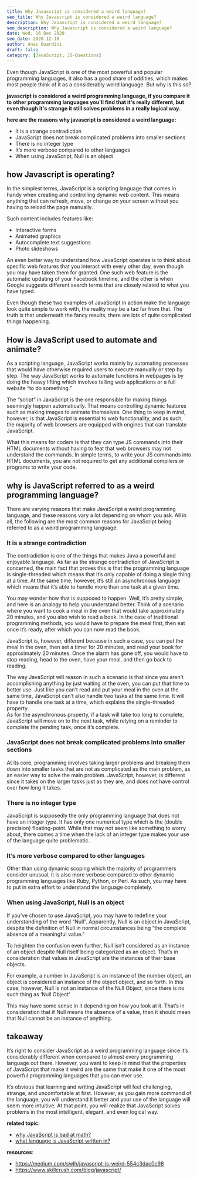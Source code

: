 ```yaml
---
title: Why Javascript is considered a weird language?
seo_title: Why Javascript is considered a weird language?
description: Why Javascript is considered a weird language?
seo_description: Why Javascript is considered a weird language?
date: Wed, 16 Dec 2020
seo_date: 2020-12-16
author: Anas Ouardini
draft: false
category: [JavaScript, JS-Questions]
---
```



Even though JavaScript is one of the most powerful and popular programming languages, it also has a good share of oddities, which makes most people think of it as a considerably weird language. But why is this so?

**javascript is considered a weird programming language, if you compare it to other programming languages you'll find that it's really different, but even though it's strange it still solves problems in a really logical way.**

**here are the reasons why javascript is considered a weird language:**

- It is a strange contradiction
- JavaScript does not break complicated problems into smaller sections
- There is no integer type
- It’s more verbose compared to other languages
- When using JavaScript, Null is an object

## how Javascript is operating?

In the simplest terms, JavaScript is a scripting language that comes in handy when creating and controlling dynamic web content. This means anything that can refresh, move, or change on your screen without you having to reload the page manually.

Such content includes features like:

- Interactive forms 
- Animated graphics
- Autocomplete text suggestions
- Photo slideshows

An even better way to understand how JavaScript operates is to think about specific web features that you interact with every other day, even though you may have taken them for granted. One such web feature is the automatic updating of your Facebook timeline, and the other is when Google suggests different search terms that are closely related to what you have typed.

Even though these two examples of JavaScript in action make the language look quite simple to work with, the reality may be a tad far from that. The truth is that underneath the fancy results, there are lots of quite complicated things happening.

## How is JavaScript used to automate and animate?

As a scripting language, JavaScript works mainly by automating processes that would have otherwise required users to execute manually or step by step. The way JavaScript works to automate functions in webpages is by doing the heavy lifting which involves telling web applications or a full website “to do something.”

The “script” in JavaScript is the one responsible for making things seemingly happen automatically. That means controlling dynamic features such as making images to animate themselves. One thing to keep in mind, however, is that JavaScript is essential to web functionality, and as such, the majority of web browsers are equipped with engines that can translate JavaScript.

What this means for coders is that they can type JS commands into their HTML documents without having to feat that web browsers may not understand the commands. In simple terms, to write your JS commands into HTML documents, you are not required to get any additional compilers or programs to write your code.

## why is JavaScript referred to as a weird programming language?

There are varying reasons that make JavaScript a weird programming language, and these reasons vary a lot depending on whom you ask. All in all, the following are the most common reasons for JavaScript being referred to as a weird programming language:

### It is a strange contradiction

The contradiction is one of the things that makes Java a powerful and enjoyable language. As far as the strange contradiction of JavaScript is concerned, the main fact that proves this is that the programming language is single-threaded which means that it’s only capable of doing a single thing at a time. At the same time, however, it’s still an asynchronous language which means that it’s able to handle more than one task at a given time.

You may wonder how that is supposed to happen. Well, it’s pretty simple, and here is an analogy to help you understand better. Think of a scenario where you want to cook a meal in the oven that would take approximately 20 minutes, and you also wish to read a book. In the case of traditional programming methods, you would have to prepare the meal first, then eat once it’s ready, after which you can now read the book.

JavaScript is, however, different because in such a case, you can put the meal in the oven, then set a timer for 20 minutes, and read your book for approximately 20 minutes. Once the alarm has gone off, you would have to stop reading, head to the oven, have your meal, and then go back to reading.

The way JavaScript will reason in such a scenario is that since you aren’t accomplishing anything by just waiting at the oven, you can put that time to better use. Just like you can’t read and put your meal in the oven at the same time, JavaScript can’t also handle two tasks at the same time. It will have to handle one task at a time, which explains the single-threaded property.<br>As for the asynchronous property, if a task will take too long to complete, JavaScript will move on to the next task, while relying on a reminder to complete the pending task, once it’s complete.

### JavaScript does not break complicated problems into smaller sections

At its core, programming involves taking larger problems and breaking them down into smaller tasks that are not as complicated as the main problem, as an easier way to solve the main problem. JavaScript, however, is different since it takes on the larger tasks just as they are, and does not have control over how long it takes.

### There is no integer type

JavaScript is supposedly the only programming language that does not have an integer type. It has only one numerical type which is the (double precision) floating-point. While that may not seem like something to worry about, there comes a time when the lack of an integer type makes your use of the language quite problematic.

### It’s more verbose compared to other languages

Other than using dynamic scoping which the majority of programmers consider unusual, it is also more verbose compared to other dynamic programming languages like Ruby, Python, or Perl. As such, you may have to put in extra effort to understand the language completely.

### When using JavaScript, Null is an object

If you’ve chosen to use JavaScript, you may have to redefine your understanding of the word “Null”. Apparently, Null is an object in JavaScript, despite the definition of Null in normal circumstances being “the complete absence of a meaningful value.”

To heighten the confusion even further, Null isn’t considered as an instance of an object despite Null itself being categorized as an object. That’s in consideration that values in JavaScript are the instances of their base objects.

For example, a number in JavaScript is an instance of the number object, an object is considered an instance of the object object, and so forth. In this case, however, Null is not an instance of the Null Object, since there is no such thing as ‘Null Object’.

This may have some sense in it depending on how you look at it. That’s in consideration that if Null means the absence of a value, then it should mean that Null cannot be an instance of anything.

## takeaway

It’s right to consider JavaScript as a weird programming language since it’s considerably different when compared to almost every programming language out there. However, you want to keep in mind that the properties of JavaScript that make it weird are the same that make it one of the most powerful programming languages that you can ever use.

It’s obvious that learning and writing JavaScript will feel challenging, strange, and uncomfortable at first. However, as you gain more command of the language, you will understand it better and your use of the language will seem more intuitive. At that point, you will realize that JavaScript solves problems in the most intelligent, elegant, and even logical way.

**related topic:**

- <a href="/posts/why-javascript-is-bad-at-math/" target="_blank" rel="noreferrer noopener">why JavaScript is bad at math?</a>
- <a href="/posts/what-language-is-javascript-written-in/" target="_blank" rel="noreferrer noopener">what language is JavaScript written in?</a>

**resources**:

- <a href="https://medium.com/swlh/javascript-is-weird-554c3dac0c98" target="_blank" rel="noreferrer noopener nofollow">https://medium.com/swlh/javascript-is-weird-554c3dac0c98</a>
- <a href="https://www.skillcrush.com/blog/javascript/" target="_blank" rel="noreferrer noopener nofollow">https://www.skillcrush.com/blog/javascript/</a>